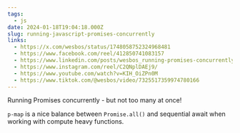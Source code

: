 ```yaml
---
tags:
  - js
date: 2024-01-18T19:04:18.000Z
slug: running-javascript-promises-concurrently
links:
  - https://x.com/wesbos/status/1748058752324968481
  - https://www.facebook.com/reel/412850741083157
  - https://www.linkedin.com/posts/wesbos_running-promises-concurrently-but-not-too-activity-7153824682738110464-h7FP/
  - https://www.instagram.com/reel/C2QNplDAEj9/
  - https://www.youtube.com/watch?v=KIH_OiZPn0M
  - https://www.tiktok.com/@wesbos/video/7325517359974780166
---
```


Running Promises concurrently - but not too many at once!

`p-map` is a nice balance between `Promise.all()` and sequential await when working with compute heavy functions.
